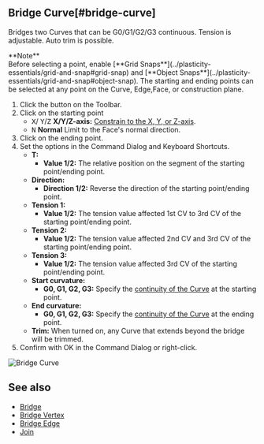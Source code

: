 
## Bridge Curve[#bridge-curve]

<Reference shortcut="" command="Bridge Curve" button="" />

Bridges two Curves that can be G0/G1/G2/G3 continuous. Tension is adjustable. Auto trim is possible.

<Callout emoji="❗">
    **Note**<br />
Before selecting a point, enable [**Grid Snaps**](../plasticity-essentials/grid-and-snap#grid-snap) and [**Object Snaps**](../plasticity-essentials/grid-and-snap#object-snap).
</Callout>
<Callout type="info" emoji="ℹ️">
The starting and ending points can be selected at any point on the  Curve, Edge,Face, or construction plane.
</Callout>

1. Click the button <ButtonIcon type="button-bridge-curve" /> on the Toolbar.
2. Click on the starting point
   - <kbd>X</kbd>/ <kbd>Y</kbd>/<kbd>Z</kbd> **X/Y/Z-axis:** [Constrain to the X, Y, or Z-axis](./sketching-essentials#constrain-to-an-axis).
   - <kbd>N</kbd> **Normal** Limit to the Face's normal direction.  
3. Click on the ending point.  
4. Set the options in the Command Dialog and Keyboard Shortcuts.
     - **T:**
          - **Value 1/2:** The relative position on the segment of the starting point/ending point.
     - **Direction:** 
          - **Direction 1/2:** Reverse the direction of the starting point/ending point.
     - **Tension 1:**
          - **Value 1/2:** The tension value affected 1st CV to 3rd CV of the starting point/ending point.
     - **Tension 2:**
          - **Value 1/2:** The tension value affected 2nd CV and 3rd CV of the starting point/ending point.
     - **Tension 3:**
          - **Value 1/2:** The tension value affected 3rd CV of the starting point/ending point.
     - **Start curvature:**
          - **G0, G1, G2, G3:** Specify the [continuity of the  Curve](../cad-essentials/continuity-curve-and-surface) at the starting point.
     -  **End curvature:**
          - **G0, G1, G2, G3:** Specify the [continuity of the  Curve](../cad-essentials/continuity-curve-and-surface) at the ending point.      
   - **Trim:** When turned on, any Curve that extends beyond the bridge will be trimmed.
5. Confirm with OK in the Command Dialog or right-click.

![Bridge Curve](/img/bridge-curve.gif)

## See also
- [Bridge](./bridge)
- [Bridge Vertex](./bridge-vertex)
- [Bridge Edge](./bridge-edge)
- [Join](./join)


